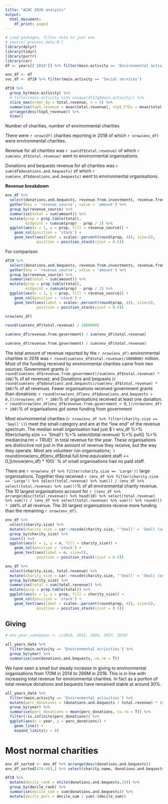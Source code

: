 ```yaml
---
title: "ACNC 2020 analysis"
output:
  html_document:
    df_print: paged
---
```


```r
# Load packages, filter data to just env
# source('process_data.R')
library(dplyr)
library(tidyr)
library(purrr)
library(car)
df <- years[['2019']] %>% filter(main.activity == 'Environmental activities')
```


```r
env_df <- df
soc_df <- df19 %>% filter(main.activity == 'Social services')
```

```r
df19 %>%
  group_by(main.activity) %>%
  # filter(main.activity %in% unique(df17g$main.activity)) %>%
  slice_max(order_by = total.revenue, n = 5) %>%
  summarise(top5_revenue = mean(total.revenue), top5_FTEs = mean(total.full.time.equivalent.staff), n = n()) %>%
  arrange(desc(top5_revenue)) %>%
  View()
```



Number of charities, number of environmental charities

There were `r nrow(df)` charities reporting in 2018 of which `r nrow(env_df)` were environmental charities.

Revenue for all charities was `r sum(df$total.revenue)` of which `r sum(env_df$total.revenue)` went to environmental organisations.

Donations and bequests revenue for all charities was `r sum(df$donations.and.bequests)` of which `r sum(env_df$donations.and.bequests)` went to environmental organisations.


**Revenue breakdown**

```r
env_df %>%
  select(donations.and.bequests, revenue.from.investments, revenue.from.government, revenue.from.goods.and.services, all.other.revenue) %>%
  gather(key = 'revenue_source', value = 'amount') %>%
  group_by(revenue_source) %>%
  summarise(total = sum(amount)) %>%
  mutate(prop = prop.table(total),
         midpoint = cumsum(prop) - prop / 2) %>%
  ggplot(aes(x = 1, y = prop, fill = revenue_source)) +
    geom_col(position = 'stack') +
    geom_text(aes(label = scales::percent(round(prop, 4)), size=5),
              position = position_stack(vjust = 0.5))
```

For comparison

```r
df19 %>%
  select(donations.and.bequests, revenue.from.investments, revenue.from.government, revenue.from.goods.and.services, all.other.revenue) %>%
  gather(key = 'revenue_source', value = 'amount') %>%
  group_by(revenue_source) %>%
  summarise(total = sum(amount)) %>%
  mutate(prop = prop.table(total),
         midpoint = cumsum(prop) - prop / 2) %>%
  ggplot(aes(x = 1, y = prop, fill = revenue_source)) +
    geom_col(position = 'stack') +
    geom_text(aes(label = scales::percent(round(prop, 4)), size=5),
              position = position_stack(vjust = 0.5))
```

```r
nrow(env_df)

round(sum(env_df$total.revenue) / 1000000)

sum(env_df$revenue.from.government) / sum(env_df$total.revenue)

sum(env_df$revenue.from.government) / sum(env_df$total.revenue)
```

The total amount of revenue reported by the `r nrow(env_df)` environmental charities in 2018 was `r round(sum(env_df$total.revenue)/1000000)` million. Most of the funding received by environmental charities came from two sources:
 Government grants (`r round(sum(env_df$revenue.from.government)/sum(env_df$total.revenue) * 100)`% of all revenue); and
 Donations and bequests (`r round(sum(env_df$donations.and.bequests)/sum(env_df$total.revenue) * 100)`% of all revenue).
Fewer organisations received government grants
than donations:
 `r round(nrow(env_df[env_df$donations.and.bequests > 0,])/nrow(env_df) * 100)`% of organisations received at least one donation.
 `r round(nrow(env_df[env_df$revenue.from.government > 0,])/nrow(env_df) * 100)`% of organisations got some funding from government
 

Most environmental charities (`r nrow(env_df %>% filter(charity.size == 'Small'))`) meet the small category and are at the “low end” of the revenue spectrum. The median small organisation had just $`r env_df %>% filter(charity.size == 'Small') %>% select(total.revenue) %>% pull() %>% median(na.rm = TRUE)` in total revenue for the year. These organisations are distinctive not just in the amount of revenue they receive, but the way they operate. Most are volunteer run organisations; 
`r round(nrow(env_df[env_df$total.full.time.equivalent.staff == 0,])/nrow(env_df) * 100)` % of small organisations had no paid staff.

There are `r nrow(env_df %>% filter(charity.size == 'Large'))` large organisations. Together they received `r (env_df %>% filter(charity.size == 'Large') %>% select(total.revenue) %>% sum()) / (env_df %>% select(total.revenue) %>% sum())`% of all environmental charity revenue. The 10 largest organisations account for `r ((env_df %>% arrange(desc(total.revenue)) %>% head(10) %>% select(total.revenue) %>% sum()) / (env_df %>% select(total.revenue) %>% sum()) %>% round()) * 100`% of all revenue. The 30 largest organisations receive more funding than the remaining `r nrow(env_df)`.

```r
env_df %>%
  select(charity.size) %>%
  mutate(charity_size = car::recode(charity.size, "'Small' = 'Small (under $250,000)'; 'Medium' = 'Medium ($250,000 to 1 million)'; 'Large' = 'Large (over $1 million)'")) %>%
  group_by(charity_size) %>%
  count() %>%
  ggplot(aes(x = 1, y = n, fill = charity_size)) +
    geom_col(position = 'stack') +
    geom_text(aes(label = n, size=5),
              position = position_stack(vjust = 0.5))
```

```r
env_df %>%
  select(charity.size, total.revenue) %>%
  mutate(charity_size = car::recode(charity.size, "'Small' = 'Small (under $250,000)'; 'Medium' = 'Medium ($250,000 to 1 million)'; 'Large' = 'Large (over $1 million)'")) %>%
  group_by(charity_size) %>%
  summarise(total = sum(total.revenue)) %>%
  mutate(prop = prop.table(total)) %>%
  ggplot(aes(x = 1, y = prop, fill = charity_size)) +
    geom_col(position = 'stack') +
    geom_text(aes(label = scales::percent(round(prop, 4)), size=5),
              position = position_stack(vjust = 0.5))
```


## Giving ##

```r
# env_year_sums$year <- c(2014, 2015, 2016, 2017, 2018)

all_years_data %>%
  filter(main.activity == 'Environmental activities') %>%
  group_by(year) %>%
  summarise(sum(donations.and.bequests, na.rm = T))
```

We have seen a small but steady increase in giving to environmental organisations from 170M in 2014 to 266M in 2018. This is in line with increasing total revenue for environmental charities. In fact as a portion of total revenue donations and bequests have remained stable at around 30%.

```r
all_years_data %>%
  filter(main.activity == 'Environmental activities') %>%
  mutate(perc_donations = (donations.and.bequests / total.revenue) * 100) %>%
  group_by(year) %>%
  summarise(perc_donations = mean(perc_donations, na.rm = T)) %>%
  filter(!is.infinite(perc_donations)) %>%
  ggplot(aes(x = year, y = perc_donations)) +
    geom_line() +
    expand_limits(y = 0)
```

# Most normal charities

```r
env_df_sorted <- env_df %>% arrange(desc(donations.and.bequests))
env_df_sorted[474:483,] %>% select(charity.name, donations.and.bequests)
```

```r
df19 %>%
  mutate(decile_rank = ntile(donations.and.bequests,10)) %>%
  group_by(decile_rank) %>%
  summarise(decile_sum = sum(donations.and.bequests)) %>%
  mutate(decile_perc = decile_sum / sum(.$decile_sum))
```

